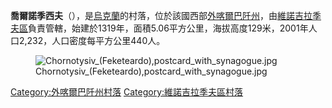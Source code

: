 {{coord|48|4|42|N|23|3|13|E|scale:30000|display=title}}

'''喬爾諾季西夫'''（{{lang-uk|Чорнотисів}}），是[[烏克蘭|烏克蘭]]的村落，位於該國西部[[外喀爾巴阡州|外喀爾巴阡州]]，由[[維諾吉拉季夫區|維諾吉拉季夫區]]負責管轄，始建於1319年，面積5.06平方公里，海拔高度129米，2001年人口2,232，人口密度每平方公里440人。

[[Image:Chornotysiv_(Feketeardo),postcard_with_synagogue.jpg|right]]

{{DEFAULTSORT:Чорнотисів}}

[[Category:外喀爾巴阡州村落|Category:外喀爾巴阡州村落]]
[[Category:維諾吉拉季夫區村落|Category:維諾吉拉季夫區村落]]


{{Zakarpattia-geo-stub}}